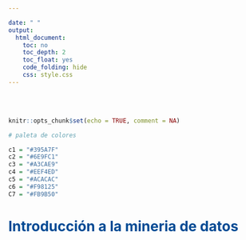```yaml
---

date: " "
output:
  html_document:
    toc: no
    toc_depth: 2
    toc_float: yes
    code_folding: hide
    css: style.css
---
```


<br/><br/>

```r
knitr::opts_chunk$set(echo = TRUE, comment = NA)

# paleta de colores

c1 = "#395A7F"
c2 = "#6E9FC1"
c3 = "#A3CAE9"
c4 = "#EEF4ED"
c5 = "#ACACAC"
c6 = "#F98125"
C7 = "#FB9B50"
```




# <span style="color:#034a94">**Introducción a la mineria de datos**</span> 
<br/><br/>

